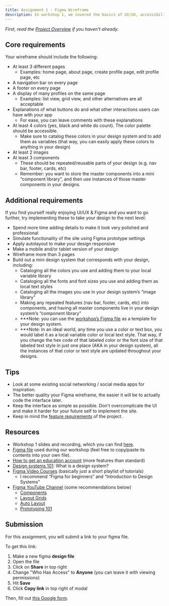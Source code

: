 ```yaml
---
title: Assignment 1 - Figma Wireframe
description: In workshop 1, we covered the basics of UI/UX, accessibility, and responsiveness. In assignment 1, you will create a wireframe of your social connection web app using Figma.
---
```


*First, read the [Project Overview](/content/assignments/project-overview) if you haven't already.*

## Core requirements

Your wireframe should include the following:

- At least 3 different pages
  - Examples: home page, about page, create profile page, edit profile page, etc
- A navigation bar on every page
- A footer on every page
- A display of many profiles on the same page
  - Examples: list view, grid view, and other alternatives are all acceptable
- Explanations of what buttons do and what other interactions users can have with your app
  - For ease, you can leave comments with these explanations
- At least 4 colors (yes, black and white do count). The color palette should be accessible.
  - Make sure to catalog these colors in your design system and to add them as variables (that way, you can easily apply these colors to anything in your design)
- At least 2 images
- At least 3 components
  - These should be repeated/reusable parts of your design (e.g. nav bar, footer, cards, etc)
  - Remember: you want to store the master components into a mini “component library”, and then use instances of those master components in your designs.

## Additional requirements

If you find yourself really enjoying UI/UX & Figma and you want to go further, try implementing these to take your design to the next level:

- Spend more time adding details to make it look very polished and professional
- Simulate functionality of the site using Figma prototype settings
- Apply autolayout to make your design responsive
- Make a mobile and/or tablet version of your design
- Wireframe more than 3 pages
- Build out a mini design system that corresponds with your design, including:
  - Cataloging all the colors you use and adding them to your local variable library
  - Cataloging all the fonts and font sizes you use and adding them as local text styles
  - Cataloging all the images you use in your design system’s “image library”
  - Making any repeated features (nav bar, footer, cards, etc) into components, and having all master components live in your design system’s “component library”
  - ***Note: you can use the [workshop’s Figma file](https://www.figma.com/design/pwomMQj0gx7Bv2nZCZmMIo/DISC-UI%2FUX-Workshop?node-id=1-140&t=6eDszUrJm3o5hIgh-1) as a template for your design system.
  - ***Note: In an ideal world, any time you use a color or text box, you would label it as a local variable color or local text style. That way, if you change the hex code of that labeled color or the font size of that labeled text style in just one place (AKA in your design system), all the instances of that color or text style are updated throughout your designs.

## Tips

- Look at some existing social networking / social media apps for inspiration.
- The better quality your Figma wireframe, the easier it will be to actually code the interface later.
- Keep the interface as simple as possible. Don't overcomplicate the UI and make it harder for your future self to implement the site.
- Keep in mind the [feature requirements](/content/assignments/project-overview#the-project) of the project.

## Resources

- Workshop 1 slides and recording, which you can find [here](/content/workshops/workshop-1).
- [Figma file](https://www.figma.com/design/pwomMQj0gx7Bv2nZCZmMIo/DISC-UI%2FUX-Workshop?node-id=1-140&t=6eDszUrJm3o5hIgh-1) used during our workshop (feel free to copy/paste its contents into your own file).
- [How to get an education account](https://help.figma.com/hc/en-us/articles/360041061214-Verify-education-status) (more features than standard)
- [Design systems 101](https://www.figma.com/blog/design-systems-101-what-is-a-design-system/): What is a design system?
- [Figma Video Courses](https://help.figma.com/hc/en-us/sections/23691657321239-Courses) (basically just a short playlist of tutorials)
  - I recommend “Figma for beginners” and “Introduction to Design Systems”
- [Figma YouTube Channel](https://www.youtube.com/@Figma) (some recommendations below)
  - [Components](https://www.youtube.com/playlist?list=PLXDU_eVOJTx5LSjOmeBYMuvaa4UayfMe4)
  - [Layout Grids](https://www.youtube.com/watch?v=zd8wrAdURN0)
  - [Auto Layout](https://www.youtube.com/playlist?list=PLXDU_eVOJTx55HFubfbTL3ellJjBM2QE2)
  - [Prototyping 101](https://www.youtube.com/watch?v=UUsysuFmVrA)

## Submission

For this assignment, you will submit a link to your figma file.

To get this link:
1. Make a new figma **design file**
2. Open the file
3. Click on **Share** in top right
4. Change "Who Has Access" to **Anyone** (you can leave it with viewing permissions)
5. Hit **Save**
6. Click **Copy link** in top right of modal

Then, fill out [this Google form](https://forms.gle/998XCjBLtGdah74Y6).